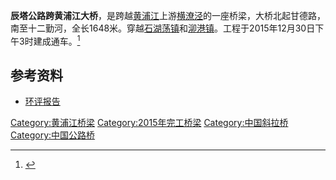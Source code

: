 {{Infobox Bridge
|bridge_name = 辰塔路横潦泾大桥
|native_name =
|image = 201605 Hengliaojing Bridge.JPG
|image_size =
|caption = 2016年5月的大桥
|official_name =
|carries = [[辰塔路|辰塔路]]
|crosses = [[黄浦江|黄浦江]]
|locale = [[上海市|上海市]][[松江区|松江区]]
|maint =
|id =
|design = 全[[混凝土|混凝土]]结构[[斜拉桥|斜拉桥]]
|mainspan =
|length = {{convert|1648|m|ft|2}}<ref>{{cite news|title=辰塔路横潦泾大桥通车|url=http://121.43.112.7/sjb/html/2016-01/07/content_8222.htm|publisher=松江报|date=2016-01-07|access-date=2016-03-19|archive-url=https://web.archive.org/web/20170306082118/http://121.43.112.7/sjb/html/2016-01/07/content_8222.htm|archive-date=2017-03-06|dead-url=yes}}</ref>
|width ={{convert|34.6|m|ft|2}}
|height =
|load =
|clearance =
|below =
|aadtraffic =
|traffic =
|designed_by =
|begin = 2012年7月<ref>{{cite news|title=辰塔路横潦泾大桥12月30日下午3时通车，松江30路、35路十天后途经大桥|url=http://www.sn180.cn/good/blood.do?id=2606445&refid=null&d=1458374753696&isMainDomain=no#75a665}}{{dead link|date=2018年4月 |bot=InternetArchiveBot |fix-attempted=yes }}</ref>
|complete = 2015年12月30日
|open = 2015年12月30日
|closed = 
|destruction =
|toll =
|also_known_as =
|map_cue =
|map_image =
|map_text =
|map_width = 
|coordinates =
|lat =
|long =
|extra =
}}
'''辰塔公路跨黄浦江大桥'''，是跨越[[黄浦江|黄浦江]]上游[[横潦泾|横潦泾]]的一座桥梁，大桥北起甘德路，南至十二勤河，全长1648米。穿越[[石湖荡镇|石湖荡镇]]和[[泖港镇|泖港镇]]。工程于2015年12月30日下午3时建成通车。<ref>{{cite news|title=松江辰塔路横潦泾大桥通车|url=http://shzw.eastday.com/shzw/G/20151231/u1ai9163997.html|publisher=松江区委宣传部|date=2015-12-31|accessdate=2016-03-19|archive-date=2019-05-16|archive-url=https://web.archive.org/web/20190516142029/http://shzw.eastday.com/shzw/G/20151231/u1ai9163997.html|dead-url=no}}</ref>

==参考资料==
*[http://www.envir.gov.cn/eia/2009/0424/200904241.pdf 环评报告] {{Wayback|url=http://www.envir.gov.cn/eia/2009/0424/200904241.pdf |date=20160305040654 }}
{{reflist}}

{{Bridge-Stub}}
{{SH-stub}}
{{上海桥隧}}

{{DEFAULTSORT:H}}
[[Category:黄浦江桥梁|Category:黄浦江桥梁]]
[[Category:2015年完工桥梁|Category:2015年完工桥梁]]
[[Category:中国斜拉桥|Category:中国斜拉桥]]
[[Category:中国公路桥|Category:中国公路桥]]